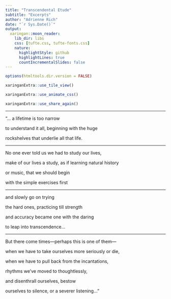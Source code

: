 ```yaml
---
title: "Transcendental Etude"
subtitle: "Excerpts"
author: "Adrienne Rich"
date: "`r Sys.Date()`"
output:
  xaringan::moon_reader:
    lib_dir: libs
    css: [tufte.css, tufte-fonts.css]
    nature:
      highlightStyle: github
      highlightLines: true
      countIncrementalSlides: false
---
```



```r

options(htmltools.dir.version = FALSE)

xaringanExtra::use_tile_view()

xaringanExtra::use_animate_css()

xaringanExtra::use_share_again()

```

---

"... a lifetime is too narrow

to understand it all, beginning with the huge

rockshelves that underlie all that life.

---

No one ever told us we had to study our lives,

make of our lives a study, as if learning natural history

or music, that we should begin

with the simple exercises first

---

and slowly go on trying 

the hard ones, practicing till strength

and accuracy became one with the daring 

to leap into transcendence...

---

But there come times—perhaps this is one of them—

when we have to take ourselves more seriously or die,

when we have to pull back from the incantations,

rhythms we've moved to thoughtlessly,

and disenthrall ourselves, bestow

ourselves to silence, or a severer listening..."


